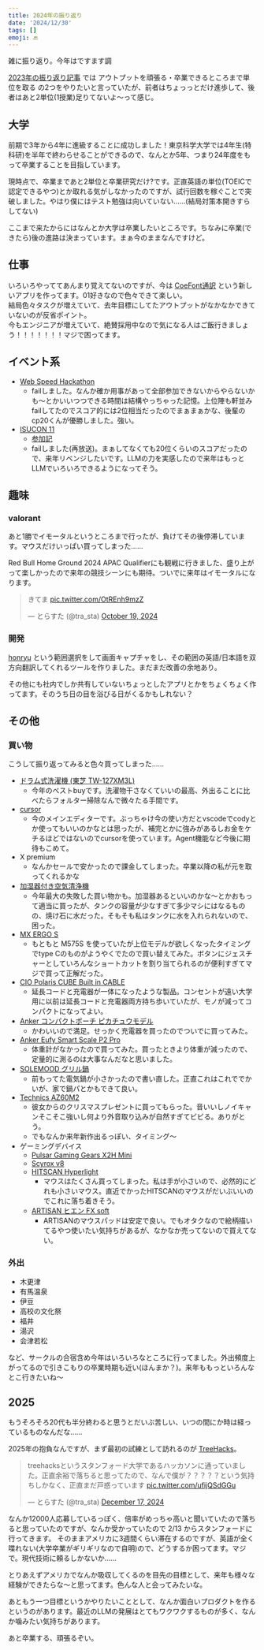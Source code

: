```yaml
---
title: 2024年の振り返り
date: '2024/12/30'
tags: []
emoji: 🔙
---
```


雑に振り返り。今年はですます調

[2023年の振り返り記事](https://trasta.dev/blog/20231230/) では アウトプットを頑張る・卒業できるところまで単位を取る の2つをやりたいと言っていたが、前者はちょっっとだけ進歩して、後者はあと2単位(1授業)足りてないよ～って感じ。

## 大学

前期で3年から4年に進級することに成功しました！東京科学大学では4年生(特科研)を半年で終わらせることができるので、なんとか5年、つまり24年度をもって卒業することを目指しています。

現時点で、卒業まであと2単位と卒業研究だけ?です。正直英語の単位(TOEICで認定できるやつ)とか取れる気がしなかったのですが、試行回数を稼ぐことで突破しました。やはり僕にはテスト勉強は向いていない……(結局対策本開きすらしてない)

ここまで来たからにはなんとか大学は卒業したいところです。ちなみに卒業(できたら)後の進路は決まっています。まぁ今のままなんですけど。


## 仕事

いろいろやっててあんまり覚えてないのですが、今は [CoeFont通訳](https://x.com/coefont/status/1862007229836296562) という新しいアプリを作ってます。01好きなので色々できて楽しい。  
結局色々タスクが増えていて、去年目標にしてたアウトプットがなかなかできていないのが反省ポイント。  
今もエンジニアが増えていて、絶賛採用中なので気になる人はご飯行きましょう！！！！！！！マジで困ってます。

## イベント系

- [Web Speed Hackathon](https://github.com/CyberAgentHack/web-speed-hackathon-2024)
    - failしました。なんか確か用事があって全部参加できないからやらないかも～とかいいつつできる時間は結構やっちゃった記憶。上位陣も軒並みfailしてたのでスコア的には2位相当だったのでまぁまぁかな、後輩のcp20くんが優勝しました。強い。
- [ISUCON 11](https://github.com/isucon/isucon11-qualify)
    - [参加記](https://trap.jp/post/2432/)
    - failしました(再放送)。まぁしてなくても20位くらいのスコアだったので、来年リベンジしたいです。LLMの力を実感したので来年はもっとLLMでいろいろできるようになってそう。

## 趣味

### valorant

あと1勝でイモータルというところまで行ったが、負けてその後停滞しています。マウスだけいっぱい買ってしまった……

Red Bull Home Ground 2024 APAC Qualifierにも観戦に行きました、盛り上がって楽しかったので来年の競技シーンにも期待。ついでに来年はイモータルになります。
<blockquote class="twitter-tweet"><p lang="ja" dir="ltr">きてま <a href="https://t.co/OtREnh9mzZ">pic.twitter.com/OtREnh9mzZ</a></p>&mdash; とらすた (@tra_sta) <a href="https://twitter.com/tra_sta/status/1847483788173172882?ref_src=twsrc%5Etfw">October 19, 2024</a></blockquote> <script async src="https://platform.twitter.com/widgets.js" charset="utf-8"></script>

### 開発

[honryu](https://github.com/trasta298/honryu) という範囲選択をして画面キャプチャをし、その範囲の英語/日本語を双方向翻訳してくれるツールを作りました。まだまだ改善の余地あり。

その他にも社内でしか共有していないちょっとしたアプリとかをちょくちょく作ってます。そのうち日の目を浴びる日がくるかもしれない？

## その他

### 買い物

こうして振り返ってみると色々買ってしまった……

- [ドラム式洗濯機 (東芝 TW-127XM3L)](https://www.toshiba-lifestyle.com/jp/laundries/tw-127xm3/spec/)
    - 今年のベストbuyです。洗濯物干さなくていいの最高、外出ることに比べたらフォルター掃除なんで微々たる手間です。
- [cursor](https://www.cursor.com/)
    - 今のメインエディターです。ぶっちゃけ今の使い方だとvscodeでcodyとか使ってもいいのかなとは思ったが、補完とかに強みがあるしお金をケチるほどではないのでcursorを使っています。Agent機能など今後に期待もこめて。
- X premium
    - なんかセールで安かったので課金してしまった。卒業以降の私が元を取ってくれるかな
- [加湿器付き空気清浄機](https://www.amazon.co.jp/dp/B0DF1FSXCF)
    - 今年最大の失敗した買い物かも。加湿器あるといいのかな～とかおもって適当に買ったが、タンクの容量が少なすぎて多少マシにはなるものの、焼け石に水だった。そもそも私はタンクに水を入れられないので、困った。
- [MX ERGO S](https://www.logicool.co.jp/ja-jp/products/mice/mx-ergo-s-wireless-trackball-mouse.html)
    - もともと M575S を使っていたが上位モデルが欲しくなったタイミングでtype Cのものがようやくでたので買い替えてみた。ボタンにジェスチャーとしていろんなショートカットを割り当てられるのが便利すぎてマジで買って正解だった。
- [CIO Polaris CUBE Built in CABLE](https://www.amazon.co.jp/dp/B0D26DXXB7)
    - 延長コードと充電器が一体になったような製品。コンセントが遠い大学用に以前は延長コードと充電器両方持ち歩いていたが、モノが減ってコンパクトになってよい。
- [Anker コンパクトポーチ ピカチュウモデル](https://www.amazon.co.jp/dp/B0DBVHC17C)
    - かわいいので満足。せっかく充電器を買ったのでついでに買ってみた。
- [Anker Eufy Smart Scale P2 Pro](https://www.amazon.co.jp/dp/B0BG5FJ33T)
    - 体重計がなかったので買ってみた。買ったときより体重が減ったので、定量的に測るのは大事なんだなと思いました。
- [SOLEMOOD グリル鍋](https://www.amazon.co.jp/dp/B09R9DXYJY)
    - 前もってた電気鍋が小さかったので書い直した。正直これはこれででかいが、家で鍋パとかもできて良い。
- [Technics AZ60M2](https://jp.technics.com/products/tws/az60m2/)
    - 彼女からのクリスマスプレゼントに買ってもらった。音いいしノイキャンそこそこ強いし何より外音取り込みが自然すぎてビビる。ありがとう。
    - でもなんか来年新作出るっぽい、タイミング～
- ゲーミングデバイス
    - [Pulsar Gaming Gears X2H Mini](https://www.amazon.co.jp/dp/B0CH9Y54NS)
    - [Scyrox v8](https://scyrox.com/ja/products/scyrox-v8)
    - [HITSCAN Hyperlight](https://hitscan.com/products/hyperlight?)
        - マウスはたくさん買ってしまった。私は手が小さいので、必然的にどれも小さいマウス。直近でかったHITSCANのマウスがだいぶいいのでこれに落ち着きそう。
    - [ARTISAN ヒエン FX soft](https://www.artisan-jp.com/fx-hien.html)
        - ARTISANのマウスパッドは安定で良い。でもオタクなので絵柄描いてるやつ使いたい気持ちがあるが、なかなか売ってないので買えてない。

### 外出

- 木更津
- 有馬温泉
- 伊豆
- 高校の文化祭
- 福井
- 湯沢
- 会津若松

など、サークルの合宿含め今年はいろいろなところに行ってました。外出頻度上がってるので引きこもりの卒業時期も近い(ほんまか？)。来年ももっといろんなとこ行きたいね～

## 2025

もうそろそろ20代も半分終わると思うとだいぶ苦しい、いつの間にか時は経っているものなんだな……

2025年の抱負なんですが、まず最初の試練として訪れるのが [TreeHacks](treehacks.com)。

<blockquote class="twitter-tweet"><p lang="ja" dir="ltr">treehacksというスタンフォード大学であるハッカソンに通っていました。正直余裕で落ちると思ってたので、なんで僕が？？？？？という気持ちしかなく、正直まだ戸惑っています <a href="https://t.co/ufijQSdGGu">pic.twitter.com/ufijQSdGGu</a></p>&mdash; とらすた (@tra_sta) <a href="https://twitter.com/tra_sta/status/1869018040018649279?ref_src=twsrc%5Etfw">December 17, 2024</a></blockquote> <script async src="https://platform.twitter.com/widgets.js" charset="utf-8"></script>

なんか12000人応募しているっぽく、倍率がめっちゃ高いと聞いていたので落ちると思っていたのですが、なんか受かっていたので 2/13 からスタンフォードに行ってきます。
そのままアメリカに3週間くらい滞在するのですが、英語が全く喋れない(大学卒業がギリギリなので自明)ので、どうするか困ってます。マジで。現代技術に頼るしかないか……

とりあえずアメリカでなんか吸収してくるのを目先の目標として、来年も様々な経験ができたらな～と思ってます。色んな人と会ってみたいな。

あともう一つ目標というかやりたいこととして、なんか面白いプロダクトを作るというのがあります。最近のLLMの発展はとてもワクワクするものが多く、なんか噛みたい気持ちがあります。

あと卒業する、頑張るぞい。

